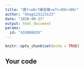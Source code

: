 ---
title: "課?<a0>?練習模<e7><89><88>"
author: "kkqq123123123"
date: "2020-09-23"
output: html_document
params:
  id: "410886026"
---

```{r setup, include=FALSE}
knitr::opts_chunk$set(echo = TRUE)
```

## Your code

```{r}

```

```{r}

```

